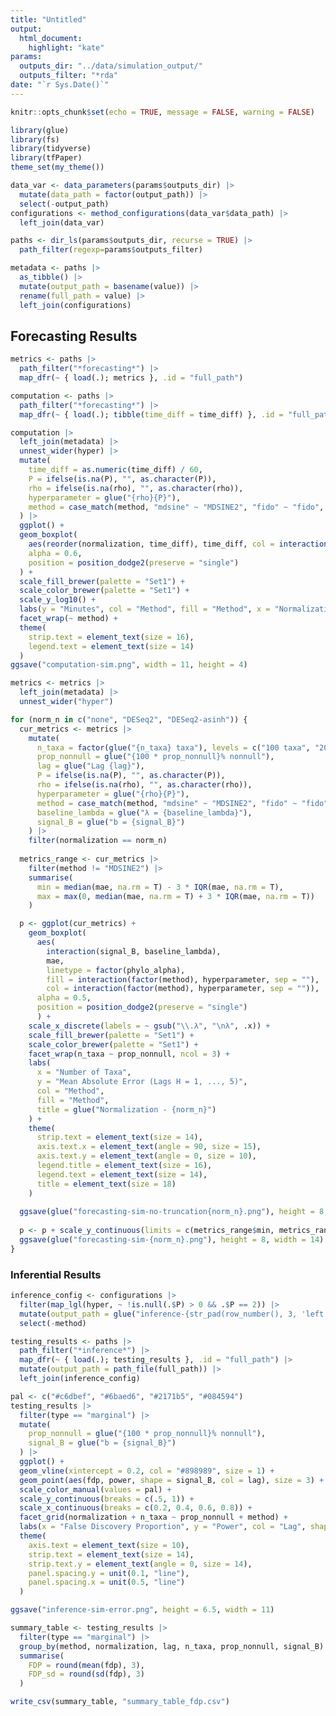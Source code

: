 ```yaml
---
title: "Untitled"
output: 
  html_document:
    highlight: "kate"
params:
  outputs_dir: "../data/simulation_output/"
  outputs_filter: "*rda"
date: "`r Sys.Date()`"
---
```


```r
knitr::opts_chunk$set(echo = TRUE, message = FALSE, warning = FALSE)
```

```r
library(glue)
library(fs)
library(tidyverse)
library(tfPaper)
theme_set(my_theme())
```

```r
data_var <- data_parameters(params$outputs_dir) |>
  mutate(data_path = factor(output_path)) |>
  select(-output_path)
configurations <- method_configurations(data_var$data_path) |>
  left_join(data_var)
```

```r
paths <- dir_ls(params$outputs_dir, recurse = TRUE) |>
  path_filter(regexp=params$outputs_filter)

metadata <- paths |>
  as_tibble() |>
  mutate(output_path = basename(value)) |>
  rename(full_path = value) |>
  left_join(configurations)
```

## Forecasting Results
```r
metrics <- paths |>
  path_filter("*forecasting*") |>
  map_dfr(~ { load(.); metrics }, .id = "full_path")

computation <- paths |>
  path_filter("*forecasting*") |>
  map_dfr(~ { load(.); tibble(time_diff = time_diff) }, .id = "full_path")
```

```r
computation |>
  left_join(metadata) |>
  unnest_wider(hyper) |>
  mutate(
    time_diff = as.numeric(time_diff) / 60,
    P = ifelse(is.na(P), "", as.character(P)),
    rho = ifelse(is.na(rho), "", as.character(rho)),
    hyperparameter = glue("{rho}{P}"),
    method = case_match(method, "mdsine" ~ "MDSINE2", "fido" ~ "fido", "mbtransfer" ~ "mbtransfer")
  ) |>
  ggplot() +
  geom_boxplot(
    aes(reorder(normalization, time_diff), time_diff, col = interaction(method, hyperparameter), fill = interaction(method, hyperparameter)), 
    alpha = 0.6,
    position = position_dodge2(preserve = "single")
  ) +
  scale_fill_brewer(palette = "Set1") +
  scale_color_brewer(palette = "Set1") +
  scale_y_log10() +
  labs(y = "Minutes", col = "Method", fill = "Method", x = "Normalization") +
  facet_wrap(~ method) +
  theme(
    strip.text = element_text(size = 16),
    legend.text = element_text(size = 14)
  )
ggsave("computation-sim.png", width = 11, height = 4)
```

```r
metrics <- metrics |>
  left_join(metadata) |>
  unnest_wider("hyper")

for (norm_n in c("none", "DESeq2", "DESeq2-asinh")) {
  cur_metrics <- metrics |>
    mutate(
      n_taxa = factor(glue("{n_taxa} taxa"), levels = c("100 taxa", "200 taxa", "400 taxa")),
      prop_nonnull = glue("{100 * prop_nonnull}% nonnull"),
      lag = glue("Lag {lag}"),
      P = ifelse(is.na(P), "", as.character(P)),
      rho = ifelse(is.na(rho), "", as.character(rho)),
      hyperparameter = glue("{rho}{P}"),
      method = case_match(method, "mdsine" ~ "MDSINE2", "fido" ~ "fido", "mbtransfer" ~ "mbtransfer"),
      baseline_lambda = glue("λ = {baseline_lambda}"),
      signal_B = glue("b = {signal_B}")
    ) |>
    filter(normalization == norm_n)
  
  metrics_range <- cur_metrics |>
    filter(method != "MDSINE2") |>
    summarise(
      min = median(mae, na.rm = T) - 3 * IQR(mae, na.rm = T),
      max = max(0, median(mae, na.rm = T) + 3 * IQR(mae, na.rm = T))
    )

  p <- ggplot(cur_metrics) +
    geom_boxplot(
      aes(
        interaction(signal_B, baseline_lambda), 
        mae, 
        linetype = factor(phylo_alpha), 
        fill = interaction(factor(method), hyperparameter, sep = ""), 
        col = interaction(factor(method), hyperparameter, sep = "")), 
      alpha = 0.5,
      position = position_dodge2(preserve = "single")
      ) +
    scale_x_discrete(labels = ~ gsub("\\.λ", "\nλ", .x)) +
    scale_fill_brewer(palette = "Set1") +
    scale_color_brewer(palette = "Set1") +
    facet_wrap(n_taxa ~ prop_nonnull, ncol = 3) +
    labs(
      x = "Number of Taxa", 
      y = "Mean Absolute Error (Lags H = 1, ..., 5)",
      col = "Method", 
      fill = "Method",
      title = glue("Normalization - {norm_n}")
    ) +
    theme(
      strip.text = element_text(size = 14),
      axis.text.x = element_text(angle = 90, size = 15),
      axis.text.y = element_text(angle = 0, size = 10),
      legend.title = element_text(size = 16),
      legend.text = element_text(size = 14),
      title = element_text(size = 18)
    )
  
  ggsave(glue("forecasting-sim-no-truncation{norm_n}.png"), height = 8, width = 14)
  
  p <- p + scale_y_continuous(limits = c(metrics_range$min, metrics_range$max))
  ggsave(glue("forecasting-sim-{norm_n}.png"), height = 8, width = 14)
}
```

### Inferential Results

```r
inference_config <- configurations |>
  filter(map_lgl(hyper, ~ !is.null(.$P) > 0 && .$P == 2)) |>
  mutate(output_path = glue("inference-{str_pad(row_number(), 3, 'left', '0')}.rda")) |>
  select(-method)

testing_results <- paths |>
  path_filter("*inference*") |>
  map_dfr(~ { load(.); testing_results }, .id = "full_path") |>
  mutate(output_path = path_file(full_path)) |>
  left_join(inference_config)
```

```r
pal <- c("#c6dbef", "#6baed6", "#2171b5", "#084594")
testing_results |>
  filter(type == "marginal") |>
  mutate(
    prop_nonnull = glue("{100 * prop_nonnull}% nonnull"),
    signal_B = glue("b = {signal_B}")
  ) |>
  ggplot() +
  geom_vline(xintercept = 0.2, col = "#898989", size = 1) +
  geom_point(aes(fdp, power, shape = signal_B, col = lag), size = 3) +
  scale_color_manual(values = pal) +
  scale_y_continuous(breaks = c(.5, 1)) +
  scale_x_continuous(breaks = c(0.2, 0.4, 0.6, 0.8)) +
  facet_grid(normalization + n_taxa ~ prop_nonnull + method) +
  labs(x = "False Discovery Proportion", y = "Power", col = "Lag", shape = "Signal Strength") +
  theme(
    axis.text = element_text(size = 10),
    strip.text = element_text(size = 14),
    strip.text.y = element_text(angle = 0, size = 14),
    panel.spacing.y = unit(0.1, "line"),
    panel.spacing.x = unit(0.5, "line")
  )

ggsave("inference-sim-error.png", height = 6.5, width = 11)

summary_table <- testing_results |>
  filter(type == "marginal") |>
  group_by(method, normalization, lag, n_taxa, prop_nonnull, signal_B) |>
  summarise(
    FDP = round(mean(fdp), 3),
    FDP_sd = round(sd(fdp), 3)
  )

write_csv(summary_table, "summary_table_fdp.csv")
```

